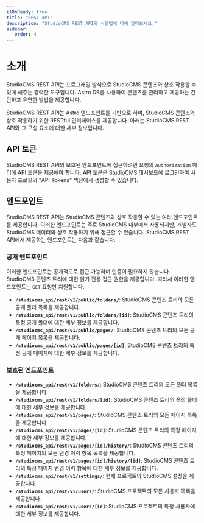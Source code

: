 ```yaml
---
i18nReady: true
title: "REST API"
description: "StudioCMS REST API와 사용법에 대해 알아보세요."
sidebar:
   order: 4
---
```


# 소개

StudioCMS REST API는 프로그래밍 방식으로 StudioCMS 콘텐츠와 상호 작용할 수 있게 해주는 강력한 도구입니다. Astro DB를 사용하여 콘텐츠를 관리하고 제공하는 간단하고 유연한 방법을 제공합니다.

StudioCMS REST API는 Astro 엔드포인트를 기반으로 하며, StudioCMS 콘텐츠와 상호 작용하기 위한 RESTful 인터페이스를 제공합니다. 아래는 StudioCMS REST API와 그 구성 요소에 대한 세부 정보입니다.

## API 토큰

StudioCMS REST API의 보호된 엔드포인트에 접근하려면 요청의 `Authorization` 헤더에 API 토큰을 제공해야 합니다. API 토큰은 StudioCMS 대시보드에 로그인하여 사용자 프로필의 "API Tokens" 섹션에서 생성할 수 있습니다.

## 엔드포인트

StudioCMS REST API는 StudioCMS 콘텐츠와 상호 작용할 수 있는 여러 엔드포인트를 제공합니다. 이러한 엔드포인트는 주로 StudioCMS 내부에서 사용되지만, 개발자도 StudioCMS 데이터와 상호 작용하기 위해 접근할 수 있습니다. StudioCMS REST API에서 제공하는 엔드포인트는 다음과 같습니다.

### 공개 엔드포인트

이러한 엔드포인트는 공개적으로 접근 가능하며 인증이 필요하지 않습니다. StudioCMS 콘텐츠 트리에 대한 읽기 전용 접근 권한을 제공합니다. 따라서 이러한 엔드포인트는 `GET` 요청만 지원합니다.

- **`/studiocms_api/rest/v1/public/folders/`**: StudioCMS 콘텐츠 트리의 모든 공개 폴더 목록을 제공합니다.
- **`/studiocms_api/rest/v1/public/folders/[id]`**: StudioCMS 콘텐츠 트리의 특정 공개 폴더에 대한 세부 정보를 제공합니다.
- **`/studiocms_api/rest/v1/public/pages/`**: StudioCMS 콘텐츠 트리의 모든 공개 페이지 목록을 제공합니다.
- **`/studiocms_api/rest/v1/public/pages/[id]`**: StudioCMS 콘텐츠 트리의 특정 공개 페이지에 대한 세부 정보를 제공합니다.

### 보호된 엔드포인트

- **`/studiocms_api/rest/v1/folders/`**: StudioCMS 콘텐츠 트리의 모든 폴더 목록을 제공합니다.
- **`/studiocms_api/rest/v1/folders/[id]`**: StudioCMS 콘텐츠 트리의 특정 폴더에 대한 세부 정보를 제공합니다.
- **`/studiocms_api/rest/v1/pages/`**: StudioCMS 콘텐츠 트리의 모든 페이지 목록을 제공합니다.
- **`/studiocms_api/rest/v1/pages/[id]`**: StudioCMS 콘텐츠 트리의 특정 페이지에 대한 세부 정보를 제공합니다.
- **`/studiocms_api/rest/v1/pages/[id]/history/`**: StudioCMS 콘텐츠 트리의 특정 페이지의 모든 변경 이력 항목 목록을 제공합니다.
- **`/studiocms_api/rest/v1/pages/[id]/history/[id]`**: StudioCMS 콘텐츠 트리의 특정 페이지 변경 이력 항목에 대한 세부 정보를 제공합니다.
- **`/studiocms_api/rest/v1/settings/`**: 현재 프로젝트의 StudioCMS 설정을 제공합니다.
- **`/studiocms_api/rest/v1/users/`**: StudioCMS 프로젝트의 모든 사용자 목록을 제공합니다.
- **`/studiocms_api/rest/v1/users/[id]`**: StudioCMS 프로젝트의 특정 사용자에 대한 세부 정보를 제공합니다.
